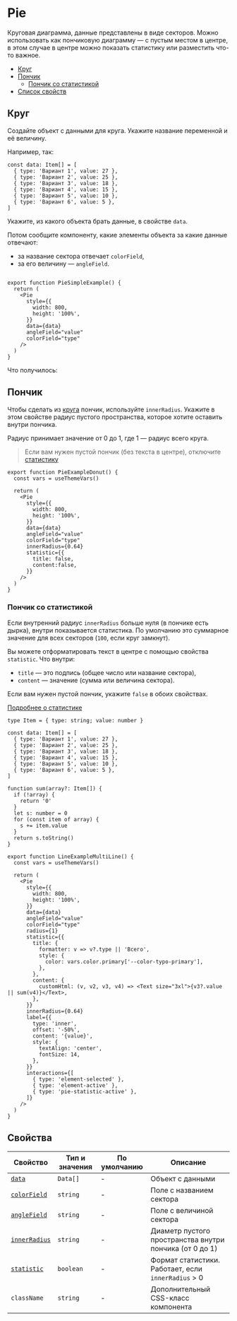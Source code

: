 

# Pie

<RemadeInfo commponentName="Pie" apiUrl="https://g2plot.antv.vision/en/docs/api/plots/pie" />

Круговая диаграмма, данные представлены в виде секторов. Можно использовать как пончиковую диаграмму — с пустым местом в центре, в этом случае в центре можно показать статистику
или разместить что-то важное.

- [Круг](#круг)
- [Пончик](#пончик)
  - [Пончик со статистикой](#пончик-со-статистикой)
- [Список свойств](#свойства)


## Круг

Создайте объект с данными для круга. Укажите название переменной и её величину.

Например, так:

```tsx
const data: Item[] = [
  { type: 'Вариант 1', value: 27 },
  { type: 'Вариант 2', value: 25 },
  { type: 'Вариант 3', value: 18 },
  { type: 'Вариант 4', value: 15 },
  { type: 'Вариант 5', value: 10 },
  { type: 'Вариант 6', value: 5 },
]
```

Укажите, из какого объекта брать данные, в свойстве `data`.

Потом сообщите компоненту, какие элементы объекта за какие данные отвечают:

- за название сектора отвечает `colorField`,
- за его величину — `angleField`.

```tsx

export function PieSimpleExample() {
  return (
    <Pie
      style={{
        width: 800,
        height: '100%',
      }}
      data={data}
      angleField="value"
      colorField="type"
    />
  )
}
```

Что получилось:

<PieSimpleExample />

## Пончик

Чтобы сделать из [круга](#круг) пончик, используйте `innerRadius`. Укажите в этом свойстве радиус
пустого пространства, которое хотите оставить внутри пончика.

Радиус принимает значение от 0 до 1, где 1 — радиус всего круга.

> Если вам нужен пустой пончик (без текста в центре), отключите [статистику](#пончик-со-статистикой)

<PieExampleDonut />

```tsx
export function PieExampleDonut() {
  const vars = useThemeVars()

  return (
    <Pie
      style={{
        width: 800,
        height: '100%',
      }}
      data={data}
      angleField="value"
      colorField="type"
      innerRadius={0.64}
      statistic={{
        title: false,
        content:false,
      }}
    />
  )
}
```

### Пончик со статистикой

Если внутренний радиус `innerRadius` больше нуля (в пончике есть дырка),
внутри показывается статистика. По умолчанию это суммарное значение для
всех секторов (`100`, если круг замкнут).

Вы можете отформатировать текст в центре с помощью свойства `statistic`. Что внутри:
- `title` — это подпись (общее число или название сектора),
- `content` — значение (сумма или величина сектора).

Если вам нужен пустой пончик, укажите `false` в обоих свойствах.

[Подробнее о статистике](https://g2plot.antv.vision/en/docs/api/plots/pie#statistic-)

<PieExample />



```tsx
type Item = { type: string; value: number }

const data: Item[] = [
  { type: 'Вариант 1', value: 27 },
  { type: 'Вариант 2', value: 25 },
  { type: 'Вариант 3', value: 18 },
  { type: 'Вариант 4', value: 15 },
  { type: 'Вариант 5', value: 10 },
  { type: 'Вариант 6', value: 5 },
]

function sum(array?: Item[]) {
  if (!array) {
    return '0'
  }
  let s: number = 0
  for (const item of array) {
    s += item.value
  }
  return s.toString()
}

export function LineExampleMultiLine() {
  const vars = useThemeVars()

  return (
    <Pie
      style={{
        width: 800,
        height: '100%',
      }}
      data={data}
      angleField="value"
      colorField="type"
      radius={1}
      statistic={{
        title: {
          formatter: v => v?.type || 'Всего',
          style: {
            color: vars.color.primary['--color-typo-primary'],
          },
        },
        content: {
          customHtml: (v, v2, v3, v4) => <Text size="3xl">{v3?.value || sum(v4)}</Text>,
        },
      }}
      innerRadius={0.64}
      label={{
        type: 'inner',
        offset: '-50%',
        content: '{value}',
        style: {
          textAlign: 'center',
          fontSize: 14,
        },
      }}
      interactions={[
        { type: 'element-selected' },
        { type: 'element-active' },
        { type: 'pie-statistic-active' },
      ]}
    />
  )
}
```

## Свойства

<RemadeTableInfo apiUrl="https://g2plot.antv.vision/en/docs/api/plots/pie" />

| Свойство                  | Тип и значения | По умолчанию | Описание                                                               |
| ------------------------- | -------------- | ------------ | ---------------------------------------------------------------------- |
| [`data`](#данные)         | `Data[]`       | -            | Объект с данными                           |
| [`colorField`](#круг) | `string`       | -            | Поле с названием сектора          |
| [`angleField`](#круг)   | `string`       | -            | Поле с величиной сектора              |
| [`innerRadius`](#пончик)  | `string`       | -            | Диаметр пустого пространства внутри пончика (от 0 до 1) |
| [`statistic`](#пончик-со-статистикой)         | `boolean`      | -            | Формат статистики. Работает, если `innerRadius` > 0                                          |
| `className`               | `string`       | -            | Дополнительный CSS-класс компонента   
